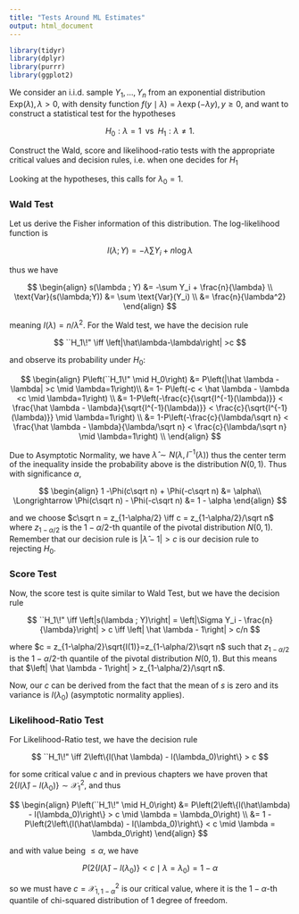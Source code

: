 ```yaml
---
title: "Tests Around ML Estimates"
output: html_document
---
```


```r
library(tidyr)
library(dplyr)
library(purrr)
library(ggplot2)
```

We consider an i.i.d. sample $Y_1,\ldots,Y_n$ from an exponential distribution $\text{Exp}(\lambda),\lambda>0$, with density function $f(y\mid\lambda) = \lambda \exp(-\lambda y), y\geq 0$, and want to construct a statistical test for the hypotheses

$$
H_0 :\lambda = 1 \; \; \text{vs} \; \; H_1 : \lambda \neq 1.
$$

Construct the Wald, score and likelihood-ratio tests with the appropriate critical values and decision rules, i.e. when one decides for $H_1$

Looking at the hypotheses, this calls for $\lambda_0=1$.

### Wald Test

Let us derive the Fisher information of this distribution. The log-likelihood function is

$$
l(\lambda;Y) = - \lambda \sum Y_i + n \log \lambda
$$

thus we have

$$
\begin{align}
s(\lambda ; Y) &= -\sum Y_i + \frac{n}{\lambda} \\
\text{Var}(s(\lambda;Y)) &= \sum \text{Var}(Y_i) \\
&= \frac{n}{\lambda^2}
\end{align}
$$

meaning $I(\lambda) = n/\lambda^2$. For the Wald test, we have the decision rule

$$
``H_1\!" \iff \left|\hat\lambda-\lambda\right| >c
$$

and observe its probability under $H_0$:

$$
\begin{align}
P\left(``H_1\!" \mid H_0\right) &= P\left(|\hat \lambda - \lambda| >c \mid \lambda=1\right)\\
&= 1- P\left(-c < \hat \lambda - \lambda <c \mid \lambda=1\right) \\
&= 1-P\left(-\frac{c}{\sqrt{I^{-1}(\lambda)}} < \frac{\hat \lambda - \lambda}{\sqrt{I^{-1}(\lambda)}} < \frac{c}{\sqrt{I^{-1}(\lambda)}} \mid \lambda=1\right) \\
&= 1-P\left(-\frac{c}{\lambda/\sqrt n} < \frac{\hat \lambda - \lambda}{\lambda/\sqrt n} < \frac{c}{\lambda/\sqrt n} \mid \lambda=1\right) \\
\end{align}
$$

Due to Asymptotic Normality, we have $\hat \lambda \sim N(\lambda, I^{-1}(\lambda))$ thus the center term of the inequality inside the probability above is the distribution $N(0,1)$. Thus with significance $\alpha$,

$$
\begin{align}
 1 -\Phi(c\sqrt n) + \Phi(-c\sqrt n) &= \alpha\\
\Longrightarrow \Phi(c\sqrt n) - \Phi(-c\sqrt n) &= 1 - \alpha
\end{align}
$$

and we choose $c\sqrt n = z_{1-\alpha/2} \iff c = z_{1-\alpha/2}/\sqrt n$ where $z_{1-\alpha/2}$ is the $1-\alpha/2$-th quantile of the pivotal distribution $N(0,1)$. Remember that our decision rule is $\left| \hat \lambda - 1\right|>c$ is our decision rule to rejecting $H_0$.

### Score Test

Now, the score test is quite similar to Wald Test, but we have the decision rule

$$
``H_1\!" \iff \left|s(\lambda ; Y)\right| = \left|\Sigma Y_i - \frac{n}{\lambda}\right| > c \iff \left| \hat \lambda  - 1\right| > c/n
$$

where $c = z_{1-\alpha/2}\sqrt{I(1)}=z_{1-\alpha/2}\sqrt n$ such that $z_{1-\alpha/2}$ is the $1-\alpha/2$-th quantile of the pivotal distribution $N(0,1)$. But this means that $\left| \hat \lambda - 1\right| > z_{1-\alpha/2}/\sqrt n$.

Now, our $c$ can be derived from the fact that the mean of $s$ is zero and its variance is $I(\lambda_0)$ (asymptotic normality applies).

### Likelihood-Ratio Test

For Likelihood-Ratio test, we have the decision rule

$$
``H_1\!" \iff 2\left\{l(\hat \lambda) - l(\lambda_0)\right\} > c
$$

for some critical value $c$ and in previous chapters we have proven that $2\left\{l(\hat \lambda) - l (\lambda_0)\right\} \sim \mathcal{X}_1^2$, and thus

$$
\begin{align}
P\left(``H_1\!" \mid H_0\right) &= P\left(2\left\{l(\hat\lambda) - l(\lambda_0)\right\} > c \mid \lambda = \lambda_0\right) \\
&= 1 - P\left(2\left\{l(\hat\lambda) - l(\lambda_0)\right\} < c \mid \lambda = \lambda_0\right)
\end{align}
$$

and with value being $\leq \alpha$, we have

$$
P\left(2\left\{l(\hat\lambda) - l(\lambda_0)\right\} < c \mid \lambda = \lambda_0\right) = 1-\alpha
$$

so we must have $c = \mathcal{X}^2_{1,1-\alpha}$ is our critical value, where it is the $1-\alpha$-th quantile of chi-squared distribution of 1 degree of freedom.
